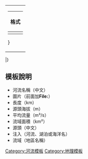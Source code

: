 <includeonly><!-- 在這裡加入模板的保護標識 --></includeonly><noinclude>{{template doc page viewed directly}}</noinclude>
<!-- 在本行下編輯模板說明 -->
{| align=right style="background:transparent; width:0"
|
{| class="wikitable"
|-
!格式
|-
|<pre style="font-size:90%">
{{ 河流
|河流名稱
|圖片
|長度
|源頭海拔
|平均流量
|流域面積
|源頭
|注入
|流域
|}}
</pre>
|}
|}

==模板說明==
*河流名稱（中文）
*圖片（前面加'''File:'''）
*長度（km）
*源頭海拔（m）
*平均流量（m³/s）
*流域面積（km²）
*源頭（中文）
*注入（河流、湖泊或海洋名）
*流域（地區名稱）

<includeonly>
<!-- 本行下加入模板的分類 -->
[[Category:河流模板]]
[[Category:地理模板]]

<!-- 本行下加入模板的跨語言鏈接 -->

</includeonly>